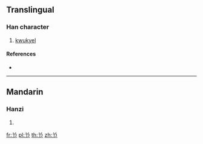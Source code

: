 ==Translingual==

===Han character===
{{Han char|rn=12|rad=八|as=02|sn=4|four=|canj=CSL|ids=⿱丷⿹𠃌丨}}

# [[kwukyel]]

====References====
* {{Han ref|kx=0079.091|dj=0363.121|hdz=10241.091|uh=516F|ud=20847}}

----

==Mandarin==

===Hanzi===
{{cmn-hanzi|pin=[[han]]|wg=han}}

# {{defn|lang=cmn|sort=八02}}

[[fr:兯]]
[[pl:兯]]
[[th:兯]]
[[zh:兯]]